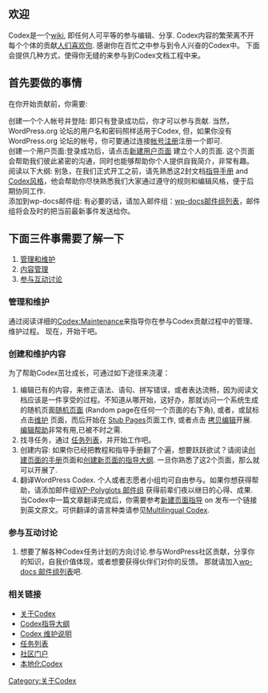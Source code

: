{{Languages|
{{en|Codex:Contributing}}
{{zh-cn|Codex:Contributing}}
{{es|Codex:Contribuyendo}}
{{fr|Codex:Contribuer}}
{{pt-br|Codex:Contribuir}}
{{th|Codex:Contributing}}
{{tr|Codex:Katkıda_Bulunmak}}
{{ko|Codex:Contributing}}
}}
== 欢迎 ==

Codex是一个[[Wikipedia:wiki|wiki]], 即任何人可平等的参与编辑、分享. Codex内容的繁荣离不开每个个体的贡献[[Special:Listusers|人们喜欢你]]. 感谢你在百忙之中参与到令人兴奋的Codex中。 下面会提供几种方式，使得你无缝的来参与到Codex文档工程中来。

==首先要做的事情==
在你开始贡献前，你需要:
;创建一个个人帐号并登陆: 即只有登录成功后，你才可以参与贡献. 当然，WordPress.org 论坛的用户名和密码照样适用于Codex, 但，如果你没有WordPress.org 论坛的帐号，你可要通过连接[http://wordpress.org/support/register.php  帐号注册]注册一个即可.
;创建一个用户页面:登录成功后，请点击[[Codex:Creating a User Page|新建用户页面]] 建立个人的页面. 这个页面会帮助我们彼此紧密的沟通，同时也能够帮助你个人提供自我简介，非常有趣。
;阅读以下大纲: 别急，在我们正式开工之前，请先熟悉这2封文档[[Codex:Guidelines|指导手册]] and [[Codex:Styles|Codex风格]]，他会帮助你尽快熟悉我们大家通过遵守的规则和编辑风格，便于后期协同工作.
;添加到wp-docs邮件组: 有必要的话，请加入邮件组：[[Mailing_Lists#docs|wp-docs邮件组列表]]，邮件组将会及时的把当前最新事件发送给你。

== 下面三件事需要了解一下 ==
#[[#Administration and Maintenance|管理和维护]]
#[[#Creating and Managing Content|内容管理]]
#[[#Discussions and Decisions|参与互动讨论]]

===管理和维护===
通过阅读详细的[[Codex:Maintenance]]来指导你在参与Codex贡献过程中的管理、维护过程。 现在，开始干吧。

===创建和维护内容===
为了帮助Codex茁壮成长，可通过如下途径来浇灌：
# 编辑已有的内容，来修正语法、语句、拼写错误，或者表达流畅，因为阅读文档应该是一件享受的过程。不知道从哪开始，这好办，那就访问一个系统生成的随机页面[[Special:Randompage|随机页面]] (Random page在任何一个页面的右下角), 或者，或鼠标点击[[Codex:Maintenance|维护]] 页面，而后开始在 [[:Category:Stubs|Stub Pages]]页面工作, 或者点击 [[:Category:Copyedits|拷贝编辑]]开展. [[Help:Contents#Help_For_Editors|编辑帮助]]非常有用,已被不时之需.
# 找寻任务，通过 [[Codex:Tasks|任务列表]]，并开始工作吧。
# 创建内容: 如果你已经把教程和指导手册翻了个遍，想要跃跃欲试？请阅读[[Codex:Guidelines#New_Pages|创建页面的手册]]页面和[[Codex:Creating a New Page|创建新页面的指导大纲]]. 一旦你熟悉了这2个页面，那么就可以开展了.
# 翻译WordPress Codex. 个人或者志愿者小组均可自由参与。如果你想获得帮助，请添加邮件组[[Mailing_Lists#PolyglotsExamples|WP-Polyglots 邮件组]] 获得前辈们夜以继日的心得、成果. 当Codex中一篇文章翻译完成后，你需要参考[[Codex:Creating a New Page|新建页面指导]] on 发布一个链接到英文原文。可供翻译的语言种类请参见[[Multilingual Codex]].

===参与互动讨论===

# 想要了解各种Codex任务计划的方向讨论.参与WordPress社区贡献，分享你的知识，自我价值体现，或者想要获得伙伴们对你的反馈。 那就请加入[[Mailing_Lists#docs|wp-docs 邮件组列表]]吧.

===相关链接===
*[[Codex:About|关于Codex]]
*[[Codex:Guidelines|Codex指导大纲]]
*[[Codex:Maintenance|Codex 维护说明]]
*[[Codex:Tasks|任务列表]]
*[[Codex:Community_Portal|社区门户]]
*[[Multilingual Codex|本地化Codex]]

[[Category:关于Codex]]
